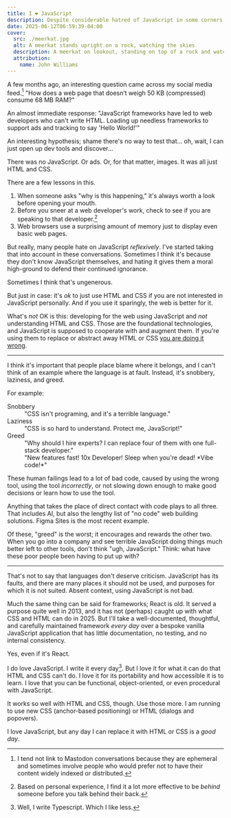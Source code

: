 ```yaml
---
title: I ❤️ JavaScript
description: Despite considerable hatred of JavaScript in some corners of the web standards community, JavaScript is still a crucial part of the platform.
date: 2025-06-12T06:59:39-04:00
cover:
  src: ./meerkat.jpg
  alt: A meerkat stands upright on a rock, watching the skies
  description: A meerkat on lookout, standing on top of a rock and watching the sky. Taken at the Greensboro Science Center in North Carolina, May 2025.
  attribution:
    name: John Williams
---
```


A few months ago, an interesting question came across my social media feed.[^1] "How does a web page that doesn’t weigh 50 KB (compressed) consume 68 MB RAM?"

An almost immediate response: "JavaScript frameworks have led to web developers who can't write HTML. Loading up needless frameworks to support ads and tracking to say 'Hello World!'"

An interesting hypothesis; shame there's no way to test that… oh, wait, I can just open up dev tools and discover…

There was no JavaScript. Or ads. Or, for that matter, images. It was all just HTML and CSS.

There are a few lessons in this.

1. When someone asks "why is this happening," it's always worth a look before opening your mouth.
2. Before you sneer at a web developer's work, check to see if you are speaking to that developer.[^2]
3. Web browsers use a surprising amount of memory just to display even basic web pages.

But really, many people hate on JavaScript _reflexively_. I've started taking that into account in these conversations. Sometimes I think it's because they don't know JavaScript themselves, and hating it gives them a moral high-ground to defend their continued ignorance.

Sometimes I think that's ungenerous.

But just in case: it's _ok_ to just use HTML and CSS if you are not interested in JavaScript personally. And if you use it sparingly, the web is better for it.

What's _not_ OK is this: developing for the web using JavaScript and _not_ understanding HTML and CSS. Those are the foundational technologies, and JavaScript is supposed to cooperate with and augment them. If you're using them to replace or abstract away HTML or CSS [you are doing it wrong](/posts/2024/07/domain-shift/).

---

I think it's important that people place blame where it belongs, and I can't think of an example where the language is at fault. Instead, it's snobbery, laziness, and greed.

For example:

<dl>
	<dt>Snobbery</dt>
	<dd>"CSS isn't programing, and it's a terrible language."</dd>
	<dt>Laziness</dt>
	<dd>"CSS is so hard to understand. Protect me, JavaScript!"</dd>
	<dt>Greed</dt>
	<dd>"Why should I hire experts? I can replace four of them with one full-stack developer."</dd>
	<dd>"New features fast! 10x Developer! Sleep when you're dead! *Vibe code!*"</dd>
</dl>

These human failings lead to a lot of bad code, caused by using the wrong tool, using the tool _incorrectly_, or not slowing down enough to make good decisions or learn how to use the tool.

Anything that takes the place of direct contact with code plays to all three. That includes AI, but also the lengthy list of "no code" web building solutions. Figma Sites is the most recent example.

Of these, "greed" is the worst; it encourages and rewards the other two. When you go into a company and see terrible JavaScript doing things much better left to other tools, don't think "ugh, JavaScript." Think: what have these poor people been having to put up with?

---

That's not to say that languages don't deserve criticism. JavaScript has its faults, and there are many places it should not be used, and purposes for which it is not suited. Absent context, using JavaScript is not bad.

Much the same thing can be said for frameworks; React is old. It served a purpose quite well in 2013, and it has not (perhaps) caught up with what CSS and HTML can do in 2025. But I'll take a well-documented, thoughtful, and carefully maintained framework _every day_ over a bespoke vanilla JavaScript application that has little documentation, no testing, and no internal consistency.

Yes, even if it's React.

I do love JavaScript. I write it every day[^3]. But I love it for what it can do that HTML and CSS can't do. I love it for its portability and how accessible it is to learn. I love that you can be functional, object-oriented, or even procedural with JavaScript.

It works so well with HTML and CSS, though. Use those more. I am running to use new CSS (anchor-based positioning) or HTML (dialogs and popovers).

I love JavaScript, but any day I can replace it with HTML or CSS is a _good day_.

[^1]: I tend not link to Mastodon conversations because they are ephemeral and sometimes involve people who would prefer not to have their content widely indexed or distributed.

[^2]: Based on personal experience, I find it a lot more effective to be _behind_ someone before you talk behind their back.

[^3]: Well, I write Typescript. Which I like less.
